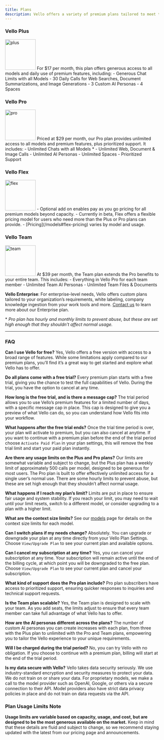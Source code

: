 ```yaml
---
title: Plans
description: Vello offers a variety of premium plans tailored to meet the needs of individuals and teams
---
```




### **Vello Plus**
<img src="/images/plus.png" alt="plus" width="100"/>
For $17 per month, this plan offers generous access to all models and daily use of premium features, including:
- Generous Chat Limits with all Models
- 30 Daily Calls for Web Searches, Document Summarizations, and Image Generations
- 3 Custom AI Personas
- 4 Spaces

### **Vello Pro**
<img src="/images/pro.png" alt="pro" width="100"/>
Priced at $29 per month, our Pro plan provides unlimited access to all models and premium features, plus prioritized support. It includes:
- Unlimited Chats with all Models *
- Unlimited Web, Document & Image Calls
- Unlimited AI Personas
- Unlimited Spaces
- Prioritized Support

### **Vello Flex**
<img src="/images/flex.png" alt="flex" width="100"/>
- Optional add on enables pay as you go pricing for all premium models beyond capacity.
- Currently in beta, Flex offers a flexible pricing model for users who need more than the Plus or Pro plans can provide.
- [Pricing](/models#flex-pricing) varies by model and usage.

### **Vello Team**
<img src="/images/team.png" alt="team" width="100"/>
At $39 per month, the Team plan extends the Pro benefits to your entire team. This includes:
- Everything in Vello Pro for each team member
- Unlimited Team AI Personas
- Unlimited Team Files & Documents

**Vello Enterprise**: For enterprise-level needs, Vello offers custom plans tailored to your organization’s requirements, white labeling, company knowledge ingestion from your work tools and more. [Contact us](mailto:hello@vello.ai) to learn more about our Enterprise plan.

\* *Pro plan has hourly and monthly limits to prevent abuse, but these are set high enough that they shouldn’t affect normal usage.*

----
### FAQ

**Can I use Vello for free?** Yes, Vello offers a free version with access to a broad range of features. While some limitations apply compared to our premium plans, you’ll find it’s a great way to get started and explore what Vello has to offer.

**Do all plans come with a free trial?** Every premium plan starts with a free trial, giving you the chance to test the full capabilities of Vello. During the trial, you have the option to cancel at any time.

**How long is the free trial, and is there a message cap?** The trial period allows you to use Vello’s premium features for a limited number of days, with a specific message cap in place. This cap is designed to give you a preview of what Vello can do, so you can understand how Vello fits into your workflow.

**What happens after the free trial ends?** Once the trial time period is over, your plan will activate to premium, but you can also cancel at anytime. If you want to continue with a premium plan before the end of the trial period choose `Activate Paid Plan` in your plan settings, this will remove the free trial limit and start your paid plan instantly.

**Are there any usage limits on the Plus and Pro plans?**
Our limits are somewhat variable and subject to change, but the Plus plan has a weekly limit of approximately 500 calls per model, designed to be generous for most users. The Pro plan is built to offer effectively unlimited access for a single user’s normal use. There are some hourly limits to prevent abuse, but these are set high enough that they shouldn’t affect normal usage.

**What happens if I reach my plan’s limit?**
Limits are put in place to ensure fair usage and system stability. If you reach your limit, you may need to wait until your limit resets, switch to a different model, or consider upgrading to a plan with a higher limit. 

**What are the context size limits?**
See our [models](/models#context-size) page for details on the context size limits for each model.

**Can I switch plans if my needs change?**
Absolutely. You can upgrade or downgrade your plan at any time directly from your Vello Plan Settings. Choose `View/Upgrade Plan` to see your current plan and available options.

**Can I cancel my subscription at any time?**
Yes, you can cancel your subscription at any time. Your subscription will remain active until the end of the billing cycle, at which point you will be downgraded to the free plan. Choose `View/Upgrade Plan` to see your current plan and cancel your subscription.

**What kind of support does the Pro plan include?**
Pro plan subscribers have access to prioritized support, ensuring quicker responses to inquiries and technical support requests.

**Is the Team plan scalable?**
Yes, the Team plan is designed to scale with your team. As you add seats, the limits adjust to ensure that every team member can take full advantage of what Vello has to offer.

**How are the AI personas different across the plans?**
The number of custom AI personas you can create increases with each plan, from three with the Plus plan to unlimited with the Pro and Team plans, empowering you to tailor the Vello experience to your unique requirements.

**Will I be charged during the trial period?**
No, you can try Vello with no obligation. If you choose to continue with a premium plan, billing will start at the end of the trial period.

**Is my data secure with Vello?**
Vello takes data security seriously. We use industry-standard encryption and security measures to protect your data. We do not train on or share your data. For proprietary models, we make a call to the model provider such as OpenAI, Google, or others via a secure connection to their API.  Model providers also have strict data privacy policies in place and do not train on data requests via the API.

### Plan Usage Limits Note
**Usage limits are variable based on capacity, usage, and cost, but are designed to be the most generous available on the market.** Keep in mind that these details are fluid and subject to change, so we recommend staying updated with the latest from our pricing page and announcements.
